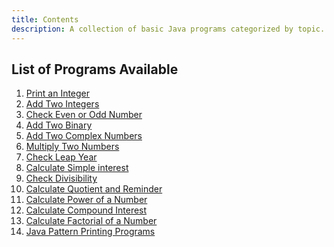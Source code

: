 ```yaml
---
title: Contents
description: A collection of basic Java programs categorized by topic.
---
```


## List of Programs Available

1. [Print an Integer](/programs/print-an-integer)
2. [Add Two Integers](/programs/add-two-integers)
3. [Check Even or Odd Number](/programs/check-even-or-odd)
4. [Add Two Binary](/programs/java-program-to-add-two-binary-numbers)
5. [Add Two Complex Numbers](/programs/java-program-to-add-two-complex-numbers)
6. [Multiply Two Numbers](/programs/multiply-two-numbers)
7. [Check Leap Year](/programs/java-program-to-check-Leap-year)
8. [Calculate Simple interest](/programs/calculate-simple-interest)
9. [Check Divisibility](/programs/java-program-to-check-divisbility)
10. [Calculate Quotient and Reminder](/programs/find-quotient-and-reminder)
11. [Calculate Power of a Number](/programs/calculate-power-of-a-number)
12. [Calculate Compound Interest](/programs/calculate-compound-interest)
13. [Calculate Factorial of a Number](/programs/factorial-in-java)
14. [Java Pattern Printing Programs](/programs/java-pattern-printing-programs)
